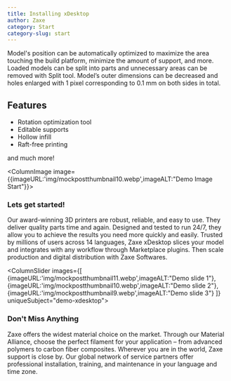 ```yaml
---
title: Installing xDesktop
author: Zaxe
category: Start
category-slug: start
---
```


Model's position can be automatically optimized to maximize the area touching the build platform, minimize the amount of support, and more.
Loaded models can be split into parts and unnecessary areas can be removed with Split tool.
Model’s outer dimensions can be decreased and holes enlarged with 1 pixel corresponding to 0.1 mm on both sides in total.

## Features

- Rotation optimization tool
- Editable supports
- Hollow infill
- Raft-free printing

and much more!

<ColumnImage image={{imageURL:'img/mockpostthumbnail10.webp',imageALT:"Demo Image Start"}}>

### Lets get started!

Our award-winning 3D printers are robust, reliable, and easy to use. They deliver quality parts time and again. Designed and tested to run 24/7, they allow you to achieve the results you need more quickly and easily.
Trusted by millions of users across 14 languages, Zaxe xDesktop slices your model and integrates with any workflow through Marketplace plugins. Then scale production and digital distribution with Zaxe Softwares.
</ColumnImage>

<ColumnSlider images={[
    {imageURL:'img/mockpostthumbnail11.webp',imageALT:"Demo slide 1"},
    {imageURL:'img/mockpostthumbnail10.webp',imageALT:"Demo slide 2"},
    {imageURL:'img/mockpostthumbnail9.webp',imageALT:"Demo slide 3"}
  ]} uniqueSubject="demo-xdesktop">

### Don't Miss Anything

Zaxe offers the widest material choice on the market. Through our Material Alliance, choose the perfect filament for your application – from advanced polymers to carbon fiber composites.
Wherever you are in the world, Zaxe support is close by. Our global network of service partners offer professional installation, training, and maintenance in your language and time zone.
</ColumnSlider>
